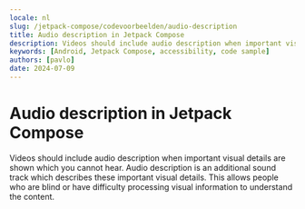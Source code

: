 ```yaml
---
locale: nl
slug: /jetpack-compose/codevoorbeelden/audio-description
title: Audio description in Jetpack Compose
description: Videos should include audio description when important visual details are shown which you cannot hear.
keywords: [Android, Jetpack Compose, accessibility, code sample]
authors: [pavlo]
date: 2024-07-09
---
```


# Audio description in Jetpack Compose

Videos should include audio description when important visual details are shown which you cannot hear. Audio description is an additional sound track which describes these important visual details. This allows people who are blind or have difficulty processing visual information to understand the content.

<CodeSample id="media-audio-description" platform="jetpack-compose" locale="nl"/>
